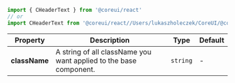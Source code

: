 
```jsx
import { CHeaderText } from '@coreui/react'
// or
import CHeaderText from '@coreui/react//Users/lukaszholeczek/CoreUI/@coreui/react/packages/coreui-react/src/components/header/CHeaderText'
```

| Property | Description | Type | Default |
| --- | --- | --- | --- |
| **className** | A string of all className you want applied to the base component. | `string` | - |
